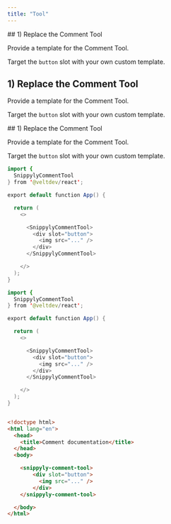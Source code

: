 ```yaml
---
title: "Tool"
---
```


<Tabs>
<Tab title="React">
## 1) Replace the Comment Tool

Provide a template for the Comment Tool.

Target the `button` slot with your own custom template.
</Tab>

<Tab title="Next.js">

## 1) Replace the Comment Tool

Provide a template for the Comment Tool.

Target the `button` slot with your own custom template.
</Tab>

<Tab title="HTML">
## 1) Replace the Comment Tool

Provide a template for the Comment Tool.

Target the `button` slot with your own custom template.
</Tab>
</Tabs>

<RequestExample>

```java React
import {
  SnippylyCommentTool
} from '@veltdev/react';

export default function App() {

  return (
    <>

      <SnippylyCommentTool>
        <div slot="button">
          <img src="..." />
        </div>
      </SnippylyCommentTool>

    </>
  );
}
```
```java Next.js
import {
  SnippylyCommentTool
} from '@veltdev/react';

export default function App() {

  return (
    <>

      <SnippylyCommentTool>
        <div slot="button">
          <img src="..." />
        </div>
      </SnippylyCommentTool>

    </>
  );
}
```
```html HTML

<!doctype html>
<html lang="en">
  <head>
    <title>Comment documentation</title>
  </head>
  <body>

    <snippyly-comment-tool>
        <div slot="button">
          <img src="..." />
        </div>
    </snippyly-comment-tool>

  </body>
</html>
```

</RequestExample>
